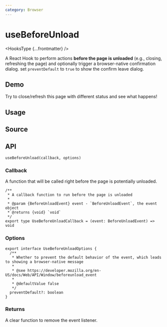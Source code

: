 ```yaml
---
category: Browser
---
```


# useBeforeUnload


<HooksType {...frontmatter} />

A React Hook to perform actions **before the page is unloaded** (e.g., closing, refreshing the page) and optionally trigger a browser-native confirmation dialog. set `preventDefault` to `true` to show the confirm leave dialog.

## Demo

Try to close/refresh this page with different status and see what happens!


<App />

## Usage



## Source


<Source />

## API

```tsx
useBeforeUnload(callback, options)
```

### Callback

A function that will be called right before the page is potentially unloaded.

```tsx
/**
 * A callback function to run before the page is unloaded
 *
 * @param {BeforeUnloadEvent} event - `BeforeUnloadEvent`, the event object
 * @returns {void} `void`
 */
export type UseBeforeUnloadCallback = (event: BeforeUnloadEvent) => void
```

### Options

```tsx
export interface UseBeforeUnloadOptions {
  /**
   * Whether to prevent the default behavior of the event, which leads to showing a browser-native message
   *
   * @see https://developer.mozilla.org/en-US/docs/Web/API/Window/beforeunload_event
   *
   * @defaultValue false
   */
  preventDefault?: boolean
}
```

### Returns

A clear function to remove the event listener.
